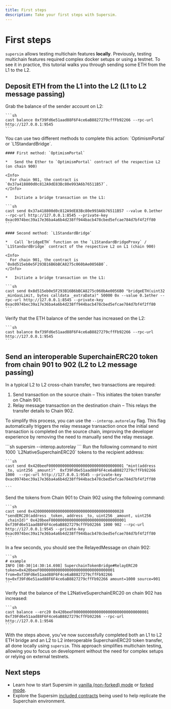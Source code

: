 ```yaml
---
title: First steps
description: Take your first steps with Supersim.
---
```






# First steps

`supersim` allows testing multichain features **locally**. Previously, testing multichain features required complex docker setups or using a testnet. To see it in practice, this tutorial walks you through sending some ETH from the L1 to the L2.

## Deposit ETH from the L1 into the L2 (L1 to L2 message passing)

<Steps>
  <Step title="Check initial balance on the L2 (chain 901)">
  Grab the balance of the sender account on L2:
  
    ```sh
    cast balance 0xf39Fd6e51aad88F6F4ce6aB8827279cffFb92266 --rpc-url http://127.0.0.1:9545
    ```
  </Step>

  <Step title="Send the Ether">
  You can use two different methods to complete this action: `OptimismPortal` or `L1StandardBridge`.
  
    #### First method: `OptimismPortal`
  
    *   Send the Ether to `OptimismPortal` contract of the respective L2 (on chain 900)
  
    <Info>
      For chain 901, the contract is `0x37a418800d0c812A9dE83Bc80e993A6b76511B57`.
    </Info>
  
    *   Initiate a bridge transaction on the L1:
  
    ```sh
    cast send 0x37a418800d0c812A9dE83Bc80e993A6b76511B57 --value 0.1ether --rpc-url http://127.0.0.1:8545 --private-key 0xac0974bec39a17e36ba4a6b4d238ff944bacb478cbed5efcae784d7bf4f2ff80
    ```
  
    #### Second method: `L1StandardBridge`
  
    *   Call `bridgeETH` function on the `L1StandardBridgeProxy` / `L1StandardBridge` contract of the respective L2 on L1 (chain 900)
  
    <Info>
      For chain 901, the contract is `0x8d515eb0e5F293B16B6bBCA8275c060bAe0056B0`.
    </Info>
  
    *   Initiate a bridge transaction on the L1:
  
    ```sh
    cast send 0x8d515eb0e5F293B16B6bBCA8275c060bAe0056B0 "bridgeETH(uint32 _minGasLimit, bytes calldata _extraData)" 50000 0x --value 0.1ether --rpc-url http://127.0.0.1:8545 --private-key 0xac0974bec39a17e36ba4a6b4d238ff944bacb478cbed5efcae784d7bf4f2ff80
    ```
  </Step>

  <Step title="Check the balance on the L2 (chain 901)">
  Verify that the ETH balance of the sender has increased on the L2:
  
    ```sh
    cast balance 0xf39Fd6e51aad88F6F4ce6aB8827279cffFb92266 --rpc-url http://127.0.0.1:9545
    ```
  </Step>
</Steps>

## Send an interoperable SuperchainERC20 token from chain 901 to 902 (L2 to L2 message passing)

In a typical L2 to L2 cross-chain transfer, two transactions are required:

1.  Send transaction on the source chain – This initiates the token transfer on Chain 901.
2.  Relay message transaction on the destination chain – This relays the transfer details to Chain 902.

To simplify this process, you can use the `--interop.autorelay` flag. This flag automatically triggers the relay message transaction once the initial send transaction is completed on the source chain, improving the developer experience by removing the need to manually send the relay message.

<Steps>
  <Step title="Start `supersim` with the autorelayer enabled">
  ```sh
    supersim --interop.autorelay 
    ```
  </Step>

  <Step title="Mint tokens to transfer on chain 901">
  Run the following command to mint 1000 `L2NativeSuperchainERC20` tokens to the recipient address:
  
    ```sh
    cast send 0x420beeF000000000000000000000000000000001 "mint(address _to, uint256 _amount)"  0xf39Fd6e51aad88F6F4ce6aB8827279cffFb92266 1000  --rpc-url http://127.0.0.1:9545 --private-key 0xac0974bec39a17e36ba4a6b4d238ff944bacb478cbed5efcae784d7bf4f2ff80
  
    ```
  </Step>

  <Step title="Initiate the send transaction on chain 901">
  Send the tokens from Chain 901 to Chain 902 using the following command:
  
    ```sh
    cast send 0x4200000000000000000000000000000000000028 "sendERC20(address _token, address _to, uint256 _amount, uint256 _chainId)" 0x420beeF000000000000000000000000000000001 0xf39Fd6e51aad88F6F4ce6aB8827279cffFb92266 1000 902 --rpc-url http://127.0.0.1:9545 --private-key 0xac0974bec39a17e36ba4a6b4d238ff944bacb478cbed5efcae784d7bf4f2ff80
    ```
  </Step>

  <Step title="Wait for the relayed message to appear on chain 902">
  In a few seconds, you should see the RelayedMessage on chain 902:
  
    ```sh
    # example
    INFO [08-30|14:30:14.698] SuperchainTokenBridge#RelayERC20 token=0x420beeF000000000000000000000000000000001 from=0xf39Fd6e51aad88F6F4ce6aB8827279cffFb92266 to=0xf39Fd6e51aad88F6F4ce6aB8827279cffFb92266 amount=1000 source=901
    ```
  </Step>

  <Step title="Check the balance on chain 902">
  Verify that the balance of the L2NativeSuperchainERC20 on chain 902 has increased:
  
    ```sh
    cast balance --erc20 0x420beeF000000000000000000000000000000001 0xf39Fd6e51aad88F6F4ce6aB8827279cffFb92266 --rpc-url http://127.0.0.1:9546
    ```
  </Step>
</Steps>

With the steps above, you've now successfully completed both an L1 to L2 ETH bridge and an L2 to L2 interoperable SuperchainERC20 token transfer, all done locally using `supersim`. This approach simplifies multichain testing, allowing you to focus on development without the need for complex setups or relying on external testnets.

## Next steps

*   Learn how to start Supersim in [vanilla (non-forked) mode](/app-developers/tutorials/supersim/reference/vanilla) or [forked mode](/app-developers/tutorials/supersim/reference/fork).
*   Explore the Supersim [included contracts](/app-developers/tutorials/supersim/chain-env/included-contracts) being used to help replicate the Superchain environment.
